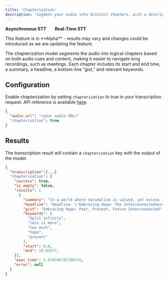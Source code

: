 ```yaml
---
title: 'Chapterization'
description: 'Segment your audio into distinct chapters, with a descriptive headline and summaries.'
---
```


<Icon icon="check" iconType="solid" color="green" size="20" /> **Asynchronous STT** &nbsp; &nbsp; &nbsp;
<Icon icon="xmark" iconType="solid" color="red" size="20" /> **Real-Time STT**

<Note>
This feature is in **Alpha** - results may vary and changes could be introduced as we are updating the feature.
</Note>

The chapterization model segments the audio into logical chapters based on both audio cues and content, making it easier to navigate long recordings, such as meetings.
Each chapter includes its start and end time, a summary, a headline, a bottom-line “gist,” and relevant keywords.

## Configuration

Enable chapterization by setting ```chapterization``` to true in your transcription request. API reference is available [here](https://docs.gladia.io/api-reference/v2/pre-recorded/init#body-chapterization).

```json
{
  "audio_url": "<your audio URL>"
  "chapterization": true
}
```

## Results

The transcription result will contain a ```chapterization``` key with the output of the model.

```json
{
  "transcription":{...}
  "chapterization": {
    "success": true,
    "is_empty": false,
    "results": [
      {
        "summary": "In a world where minimalism is valued, yet excess is desired, hope for the future remains. The past predicts the present, which is yet to be determined.",
        "headline": "Headline: \"Embracing Hope: The Interconnectedness of Past, Present, and Future\"",
        "gist": "Embracing Hope: Past, Present, Future Interconnected",
        "keywords": [
          "Split infinity",
          "less is more",
          "too much",
          "hope",
          "present"
        ],
        "start": 0.0,
        "end": 19.83977,
    }],
    "exec_time": 5.078396797180176,
    "error": null
  }
}
```
